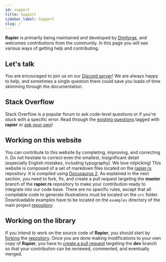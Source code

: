 ```yaml
---
id: support
title: Support
sidebar_label: Support
slug: /
---
```


**Rapier** is primarily being maintained and developed by [Dimforge](https://dimforge.com),
and welcomes contributions from the community. In this page you will see various ways of getting
help and contributing.

## Let's talk
You are encouraged to join us on our [Discord server](https://discord.gg/vt9DJSW)! We are
always happy to help, and sometimes a single question there could save you loads of time
skimming through the documentation.

## Stack Overflow
Stack Overflow is a popular forum to ask code-level questions or if you're stuck with a specific error. Read through the
[existing questions](https://stackoverflow.com/questions/tagged/rapier) tagged with **rapier** or
[ask your own](https://stackoverflow.com/questions/ask?tags=rapier)!

## Working on this website

You can contribute to this website by completing, improving, and correcting
it. Do not hesitate to correct even the smallest, insignificant detail
(especially English mistakes, including typography). We love nitpicking!  This
website is composed of a set of markdown files located on the
[rapier.rs](https://github.com/dimforge/rapier.rs) repository. It is compiled using
[Docusaurus 2](https://v2.docusaurus.io). As explained in the next section,
you need to fork, fix, and create a pull request targeting the **master**
branch of the **rapier.rs** repository to make your contribution ready
to integrate into our code base. There are no specific rules, except that all
compilable code to generate illustrations
must be located on the `src` folder.  Downloadable examples have to be located
on the `examples` directory of the main project [repository](https://github.com/dimforge/rapier).


## Working on the library

If you intend to work on the source code of **Rapier**, you should start by
[forking](https://help.github.com/articles/fork-a-repo) the
[repository](https://github.com/dimforge/rapier). Once you are done making
modifications to your own copy of **Rapier**, you have to [create a pull
request](https://help.github.com/articles/creating-a-pull-request) targeting
the **dev** branch so that your contribution can be reviewed, commented, and
eventually merged.
